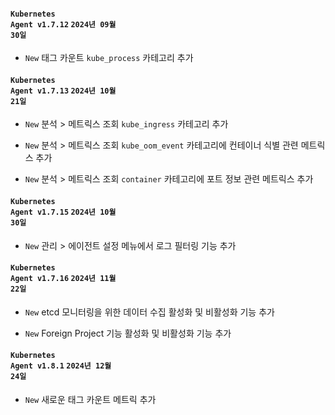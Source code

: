 #### <code class='changelog-service'>Kubernetes Agent v1.7.12</code> <code class='changelog-date'>2024년 09월 30일</code>

- <code class="New" type="1">New</code> 태그 카운트 <code>kube_process</code> 카테고리 추가

#### <code class='changelog-service'>Kubernetes Agent v1.7.13</code> <code class='changelog-date'>2024년 10월 21일</code>

- <code class="New" type="1">New</code> <span class="uitext">분석</span> &gt; <span class="uitext">메트릭스 조회</span> <code>kube_ingress</code> 카테고리 추가

- <code class="New" type="1">New</code> <span class="uitext">분석</span> &gt; <span class="uitext">메트릭스 조회</span> <code>kube_oom_event</code> 카테고리에 컨테이너 식별 관련 메트릭스 추가

- <code class="New" type="1">New</code> <span class="uitext">분석</span> &gt; <span class="uitext">메트릭스 조회</span> <code>container</code> 카테고리에 포트 정보 관련 메트릭스 추가

#### <code class='changelog-service'>Kubernetes Agent v1.7.15</code> <code class='changelog-date'>2024년 10월 30일</code>

- <code class="New" type="1">New</code>  <span class="uitext">관리</span> &gt; <span class="uitext">에이전트 설정</span> 메뉴에서 로그 필터링 기능 추가

#### <code class='changelog-service'>Kubernetes Agent v1.7.16</code> <code class='changelog-date'>2024년 11월 22일</code>

- <code class="New" type="1">New</code> etcd 모니터링을 위한 데이터 수집 활성화 및 비활성화 기능 추가

- <code class="New" type="1">New</code> Foreign Project 기능 활성화 및 비활성화 기능 추가

#### <code class='changelog-service'>Kubernetes Agent v1.8.1</code> <code class='changelog-date'>2024년 12월 24일</code>

- <code class="New" type="1">New</code> 새로운 태그 카운트 메트릭 추가

